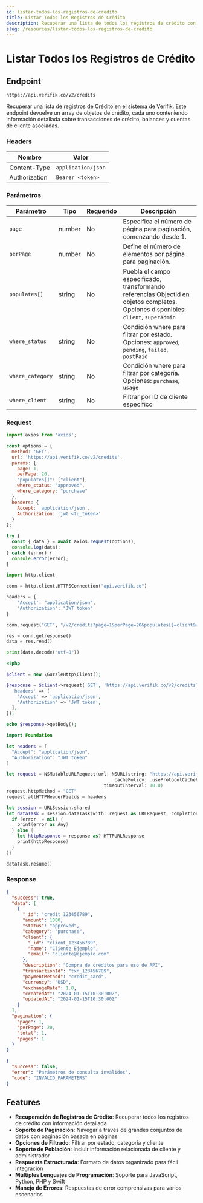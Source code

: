 ```yaml
---
id: listar-todos-los-registros-de-credito
title: Listar Todos los Registros de Crédito
description: Recuperar una lista de todos los registros de crédito con filtrado opcional y paginación
slug: /resources/listar-todos-los-registros-de-credito
---
```



# Listar Todos los Registros de Crédito

## Endpoint

```
https://api.verifik.co/v2/credits
```

Recuperar una lista de registros de Crédito en el sistema de Verifik. Este endpoint devuelve un array de objetos de crédito, cada uno conteniendo información detallada sobre transacciones de crédito, balances y cuentas de cliente asociadas.

### Headers

| Nombre         | Valor              |
| -------------- | ------------------ |
| Content-Type   | `application/json` |
| Authorization  | `Bearer <token>`   |

### Parámetros

| Parámetro        | Tipo   | Requerido | Descripción                                                                                    |
| ---------------- | ------ | --------- | ---------------------------------------------------------------------------------------------- |
| `page`           | number | No        | Especifica el número de página para paginación, comenzando desde 1.                            |
| `perPage`        | number | No        | Define el número de elementos por página para paginación.                                      |
| `populates[]`    | string | No        | Puebla el campo especificado, transformando referencias ObjectId en objetos completos. Opciones disponibles: `client`, `superAdmin` |
| `where_status`   | string | No        | Condición where para filtrar por estado. Opciones: `approved`, `pending`, `failed`, `postPaid` |
| `where_category` | string | No        | Condición where para filtrar por categoría. Opciones: `purchase`, `usage` |
| `where_client`   | string | No        | Filtrar por ID de cliente específico |

### Request

<Tabs>
  <TabItem value="javascript" label="JavaScript">

```javascript
import axios from 'axios';

const options = {
  method: 'GET',
  url: 'https://api.verifik.co/v2/credits',
  params: {
    page: 1,
    perPage: 20,
    "populates[]": ["client"],
    where_status: "approved",
    where_category: "purchase"
  },
  headers: {
    Accept: 'application/json',
    Authorization: 'jwt <tu_token>'
  }
};

try {
  const { data } = await axios.request(options);
  console.log(data);
} catch (error) {
  console.error(error);
}
```

  </TabItem>
  <TabItem value="python" label="Python">

```python
import http.client

conn = http.client.HTTPSConnection("api.verifik.co")

headers = {
    'Accept': "application/json",
    'Authorization': "JWT token"
}

conn.request("GET", "/v2/credits?page=1&perPage=20&populates[]=client&where_status=approved&where_category=purchase", headers=headers)

res = conn.getresponse()
data = res.read()

print(data.decode("utf-8"))
```

  </TabItem>
  <TabItem value="php" label="PHP">

```php
<?php

$client = new \GuzzleHttp\Client();

$response = $client->request('GET', 'https://api.verifik.co/v2/credits?page=1&perPage=20&populates[]=client&where_status=approved&where_category=purchase', [
  'headers' => [
    'Accept' => 'application/json',
    'Authorization' => 'JWT token',
  ],
]);

echo $response->getBody();
```

  </TabItem>
  <TabItem value="swift" label="Swift">

```swift
import Foundation

let headers = [
  "Accept": "application/json",
  "Authorization": "JWT token"
]

let request = NSMutableURLRequest(url: NSURL(string: "https://api.verifik.co/v2/credits?page=1&perPage=20&populates[]=client&where_status=approved&where_category=purchase")! as URL,
                                        cachePolicy: .useProtocolCachePolicy,
                                    timeoutInterval: 10.0)
request.httpMethod = "GET"
request.allHTTPHeaderFields = headers

let session = URLSession.shared
let dataTask = session.dataTask(with: request as URLRequest, completionHandler: { (data, response, error) -> Void in
  if (error != nil) {
    print(error as Any)
  } else {
    let httpResponse = response as? HTTPURLResponse
    print(httpResponse)
  }
})

dataTask.resume()
```

  </TabItem>
</Tabs>

### Response

<Tabs>
  <TabItem value="200" label="200">

```json
{
  "success": true,
  "data": [
    {
      "_id": "credit_123456789",
      "amount": 1000,
      "status": "approved",
      "category": "purchase",
      "client": {
        "_id": "client_123456789",
        "name": "Cliente Ejemplo",
        "email": "cliente@ejemplo.com"
      },
      "description": "Compra de créditos para uso de API",
      "transactionId": "txn_123456789",
      "paymentMethod": "credit_card",
      "currency": "USD",
      "exchangeRate": 1.0,
      "createdAt": "2024-01-15T10:30:00Z",
      "updatedAt": "2024-01-15T10:30:00Z"
    }
  ],
  "pagination": {
    "page": 1,
    "perPage": 20,
    "total": 1,
    "pages": 1
  }
}
```

  </TabItem>
  <TabItem value="400" label="400">

```json
{
  "success": false,
  "error": "Parámetros de consulta inválidos",
  "code": "INVALID_PARAMETERS"
}
```

  </TabItem>
</Tabs>

## Features

-   **Recuperación de Registros de Crédito**: Recuperar todos los registros de crédito con información detallada
-   **Soporte de Paginación**: Navegar a través de grandes conjuntos de datos con paginación basada en páginas
-   **Opciones de Filtrado**: Filtrar por estado, categoría y cliente
-   **Soporte de Población**: Incluir información relacionada de cliente y administrador
-   **Respuesta Estructurada**: Formato de datos organizado para fácil integración
-   **Múltiples Lenguajes de Programación**: Soporte para JavaScript, Python, PHP y Swift
-   **Manejo de Errores**: Respuestas de error comprensivas para varios escenarios
